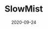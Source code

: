 ---
title: SlowMist
tag: Tools
status: publish
date: 2020-09-24
slug: SlowMist is a formal verification platform for smart contracts and blockchain ecosystems.
website: https://github.com/slowmist/Knowledge-Base/blob/master/open-report/IoTeX-Smart-Contract-Security-Audit-Report.md
twitter:
logo: /img/SlowMist.png
featured_img: https://wp.gcap1.iotex.io/wp-content/uploads/2020/10/slowmist.jpg
telegram:
---
